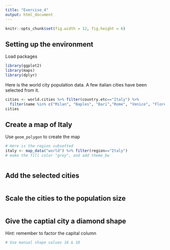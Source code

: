 ```yaml
---
title: "Exercise_4"
output: html_document
---
```


```r
knitr::opts_chunk$set(fig.width = 12, fig.height = 6)
```

## Setting up the environment

Load packages
```r
library(ggplot2)
library(maps)
library(dplyr)
```

Here is the world city population data. A few italian cities have been selected from it.

```r
cities <- world.cities %>% filter(country.etc=="Italy") %>% 
  filter(name %in% c("Milan", "Naples", "Bari","Rome", "Venice", "Florence", "Bologna", "Pisa"))
cities
```

## Create a map of Italy


Use ```geom_polygon``` to create the map

```r
# Here is the region subsetted
italy <- map_data("world") %>% filter(region=="Italy")
# make the fill color "grey", and add theme_bw



```

## Add the selected cities

```r



```


## Scale the cities to the population size
```r




```


## Give the captial city a diamond shape

Hint: remember to factor the capital column
```r
# Use manual shape values 16 & 18



```

